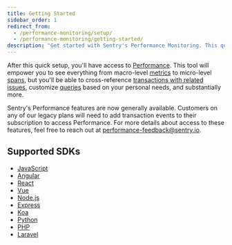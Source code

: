 ```yaml
---
title: Getting Started
sidebar_order: 1
redirect_from:
  - /performance-monitoring/setup/
  - /performance-monitoring/getting-started/
description: "Get started with Sentry's Performance Monitoring. This quick setup will empower you to see everything from macro-level metrics to micro-level spans, and you'll be able to cross-reference transactions with related issues and customize queries."
---
```


After this quick setup, you'll have access to [Performance](/product/performance/). This tool will empower you to see everything from macro-level [metrics](/product/performance/metrics/) to micro-level [spans](/product/performance/event-detail/), but you'll be able to cross-reference [transactions with related issues](/product/performance/transaction-summary/), customize [queries](/product/discover-queries/query-builder/) based on your personal needs, and substantially more.

<Alert>

Sentry's Performance features are now generally available. Customers on any of our legacy plans will need to add transaction events to their subscription to access Performance. For more details about access to these features, feel free to reach out at [performance-feedback@sentry.io](mailto:performance-feedback@sentry.io).

</Alert>

## Supported SDKs

- [JavaScript](/platforms/javascript/performance/)
- [Angular](/platforms/javascript/guides/angular/performance/)
- [React](/platforms/javascript/guides/react/#monitor-performance)
- [Vue](/platforms/javascript/guides/vue/#monitor-performance)
- [Node.js](/platforms/node/#monitor-performance)
- [Express](/platforms/node/guides/express/#monitor-performance)
- [Koa](/platforms/node/guides/koa/#monitor-performance)
- [Python](/platforms/python/performance/)
- [PHP](/platforms/php/#monitor-performance)
- [Laravel](/platforms/php/guides/laravel/#monitor-performance)
